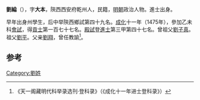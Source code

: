 {{for|西汉广德王|刘伦 (广德王)}}

{{Disputed|time=2021-12-07T12:32:18+00:00}}
'''劉綸'''（{{bd|1448年||？}}），字'''大本'''，陝西西安府乾州人，民籍，[[明朝|明朝]]政治人物。進士出身。

早年出身州學生，后中举陝西鄉試第四十九名。[[成化|成化]]十一年（1475年），參加乙未科[[會試|會試]]，得[[貢士|貢士]]第一百七十七名。[[殿試|殿試]]登[[進士|進士]]第三甲第四十七名。曾祖父[[劉子真|劉子真]]。祖父[[劉平|劉平]]。父亲[[劉翔|劉翔]]，曾任教諭<ref>《天一阁藏明代科举录选刊·登科录》（《成化十一年进士登科录》）</ref>。

==参考==
{{reflist}}
{{明朝人物小作品}}
{{成化十一年乙未科殿試金榜}}

[[Category:劉姓|Category:劉姓]]